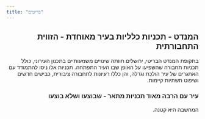 ```yaml
---
title: "בריטים"
---
```

::: {dir="rtl"}
## המנדט - תכניות כלליות בעיר מאוחדת - הזווית התחבורתית

בתקופת המנדט הבריטי, ירושלים חוותה שינויים משמעותיים בתכנון העירוני, כולל תכניות תחבורה שהשפיעו על האופן שבו העיר התפתחה. תכניות אלו ניסו להתמודד עם האתגרים של עיר הולכת וגדלה, והן כללו רעיונות לתחבורה ציבורית, כבישים חדשים ושיפוט תשתיות קיימות.

### עיר עם הרבה מאוד תכניות מתאר - שבוצעו ושלא בוצעו

המחשבה היא קטנה.
:::